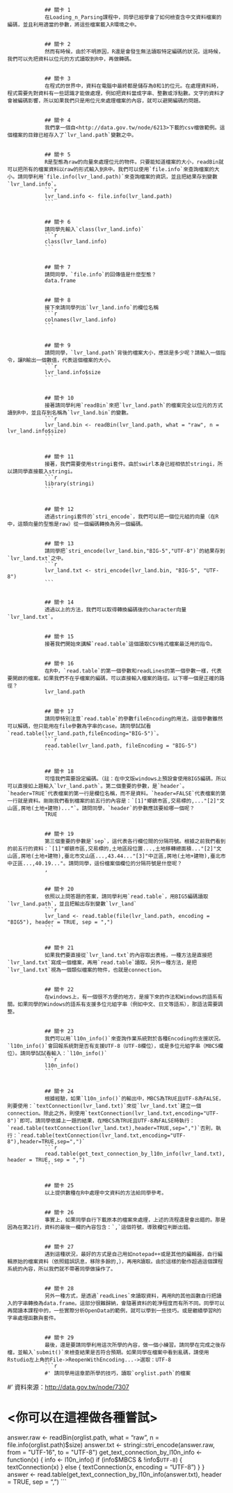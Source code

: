 
                ## 關卡 1
                在Loading_n_Parsing課程中，同學已經學會了如何檢查含中文資料檔案的編碼，並且利用適當的參數，將這些檔案載入R環境之中。
                

                ## 關卡 2
                然而有時候，由於不明原因，R還是會發生無法讀取特定編碼的狀況。這時候，我們可以先把資料以位元的方式讀取到R中，再做轉碼。
                

                ## 關卡 3
                在程式的世界中，資料在電腦中最終都是儲存為0和1的位元。在處理資料時，程式需要先對資料有一些認識才能做處理，例如把資料當成字串、整數或浮點數。文字的資料才會被編碼影響，所以如果我們只是用位元來處理檔案的內容，就可以避開編碼的問題。
                

                ## 關卡 4
                我們拿一個自<http://data.gov.tw/node/6213>下載的csv檔做範例。這個檔案的目錄已經存入了`lvr_land.path`變數之中。
                

                ## 關卡 5
                R是型態為raw的向量來處理位元的物件。只要能知道檔案的大小，readBin就可以把所有的檔案資料以raw的形式輸入到R中。我們可以使用`file.info`來查詢檔案的大小。請同學利用`file.info(lvr_land.path)`來查詢檔案的資訊，並且把結果存到變數`lvr_land.info`。
                ```r
                lvr_land.info <- file.info(lvr_land.path)
                ```
                

                ## 關卡 6
                請同學先輸入`class(lvr_land.info)`
                ```r
                class(lvr_land.info)
                ```
                

                ## 關卡 7
                請問同學，`file.info`的回傳值是什麼型態？
                data.frame
                

                ## 關卡 8
                接下來請同學列出`lvr_land.info`的欄位名稱
                ```r
                colnames(lvr_land.info)
                ```
                

                ## 關卡 9
                請問同學，`lvr_land.path`背後的檔案大小，應該是多少呢？請輸入一個指令，讓R輸出一個數值，代表這個檔案的大小。
                ```r
                lvr_land.info$size
                ```
                

                ## 關卡 10
                接著請同學利用`readBin`來把`lvr_land.path`的檔案完全以位元的方式讀到R中，並且存到名稱為`lvr_land.bin`的變數。
                ```r
                lvr_land.bin <- readBin(lvr_land.path, what = "raw", n = lvr_land.info$size)
                ```
                

                ## 關卡 11
                接著，我們需要使用stringi套件。由於swirl本身已經相依於stringi，所以請同學直接載入stringi。
                ```r
                library(stringi)
                ```
                

                ## 關卡 12
                透過stringi套件的`stri_encode`，我們可以把一個位元組的向量（在R中，這類向量的型態是raw）從一個編碼轉換為另一個編碼。
                

                ## 關卡 13
                請同學把`stri_encode(lvr_land.bin,"BIG-5","UTF-8")`的結果存到`lvr_land.txt`之中。
                ```r
                lvr_land.txt <- stri_encode(lvr_land.bin, "BIG-5", "UTF-8")
                ```
                

                ## 關卡 14
                透過以上的方法，我們可以取得轉換編碼後的character向量`lvr_land.txt`。
                

                ## 關卡 15
                接著我們開始來講解`read.table`這個讀取CSV格式檔案最泛用的指令。
                

                ## 關卡 16
                在R中，`read.table`的第一個參數和readLines的第一個參數一樣，代表要開啟的檔案。如果我們不在乎檔案的編碼，可以直接輸入檔案的路徑。以下哪一個是正確的路徑？
                lvr_land.path
                

                ## 關卡 17
                請同學特別注意`read.table`的參數fileEncoding的用法，這個參數雖然可以解碼，但只能用在file參數為字串的case。請同學試試看`read.table(lvr_land.path,fileEncoding="BIG-5")`。
                ```r
                read.table(lvr_land.path, fileEncoding = "BIG-5")
                ```
                

                ## 關卡 18
                可惜我們需要設定編碼。（註：在中文版windows上預設會使用BIG5編碼，所以可以直接如上題輸入`lvr_land.path`。第二個重要的參數，是`header`。`header=TRUE`代表檔案的第一行是欄位名稱，而不是資料。`header=FALSE`代表檔案的第一行就是資料。剛剛我們看到檔案的前五行的內容是：`[1]"鄉鎮市區,交易標的,..."[2]"文山區,房地(土地+建物)..."`。請問同學，`header`的參數應該要給哪一個呢？
                TRUE
                

                ## 關卡 19
                第三個重要的參數是`sep`，這代表各行欄位間的分隔符號。根據之前我們看到的前五行的資料：`[1]"鄉鎮市區,交易標的,土地區段位置...,土地移轉總面積..."[2]"文山區,房地(土地+建物),臺北市文山區...,43.44..."[3]"中正區,房地(土地+建物),臺北市中正區...,40.19..."。請問同學，這份檔案個欄位的分隔符號是什麼呢？
                ,
                

                ## 關卡 20
                依照以上問答題的答案，請同學利用`read.table`，用BIG5編碼讀取`lvr_land.path`，並且把輸出存到變數`lvr_land`
                ```r
                lvr_land <- read.table(file(lvr_land.path, encoding = "BIG5"), header = TRUE, sep = ",")
                ```
                

                ## 關卡 21
                如果我們要直接從`lvr_land.txt`的內容取出表格，一種方法是直接把`lvr_land.txt`寫成一個檔案，再用`read.table`讀取。另外一種方法，是把`lvr_land.txt`視為一個類似檔案的物件，也就是connection。
                

                ## 關卡 22
                在windows上，有一個很不方便的地方，是接下來的作法和Windows的語系有關。如果同學的Windows的語系有支援多位元組字串（例如中文、日文等語系），那語法需要調整。
                

                ## 關卡 23
                我們可以用`l10n_info()`來查詢作業系統對於各種Encoding的支援狀況。`l10n_info()`會回報系統對是否有支援UTF-8（UTF-8欄位），或是多位元組字串（MBCS欄位）。請同學試試看輸入：`l10n_info()`
                ```r
                l10n_info()
                ```
                

                ## 關卡 24
                根據經驗，如果`l10n_info()`的輸出中，MBCS為TRUE且UTF-8為FALSE，則要使用：`textConnection(lvr_land.txt)`來從`lvr_land.txt`建立一個connection。除此之外，則使用`textConnection(lvr_land.txt,encoding="UTF-8")`即可。請同學依據上一題的結果，在MBCS為TRUE且UTF-8為FALSE時執行：`read.table(textConnection(lvr_land.txt),header=TRUE,sep=",")`否則，執行：`read.table(textConnection(lvr_land.txt,encoding="UTF-8"),header=TRUE,sep=",")`
                ```r
                read.table(get_text_connection_by_l10n_info(lvr_land.txt), header = TRUE, sep = ",")
                ```
                

                ## 關卡 25
                以上提供數種在R中處理中文資料的方法給同學參考。
                

                ## 關卡 26
                事實上，如果同學自行下載原本的檔案來處理，上述的流程還是會出錯的。那是因為在第21行，資料的最後一欄的內容包含：`,`這個符號，導致欄位判斷出錯。
                

                ## 關卡 27
                遇到這種狀況，最好的方式是自己用如notepad++或是其他的編輯器，自行編輯原始的檔案資料（依照錯誤訊息，移除多餘的,），再用R讀取。由於這樣的動作超過這個課程系統的內容，所以我們就不帶著同學做操作了。
                

                ## 關卡 28
                另外一種方式，是透過`readLines`來讀取資料，再用R的其他函數自行把讀入的字串轉換為data.frame。這部分很難歸納，會隨著資料的乾淨程度而有所不同。同學可以再閱讀本課程中的，一些實際分析OpenData的範例，就可以學到一些技巧。或是繼續學習R的字串處理函數與套件。
                

                ## 關卡 29
                最後，還是要請同學利用這次所學的內容，做一個小練習。請同學在完成之後存檔，並輸入`submit()`來檢查結果是否符合預期。如果同學在檔案中看到亂碼，請使用Rstudio左上角的File->ReopenWithEncoding...->選取：UTF-8
                ```r
                #' 請同學用這章節所學的技巧，讀取`orglist.path`的檔案
#' 資料來源：<http://data.gov.tw/node/7307>

# <你可以在這裡做各種嘗試>
answer.raw <- readBin(orglist.path, what = "raw", n = file.info(orglist.path)$size)
answer.txt <- stringi::stri_encode(answer.raw, from = "UTF-16", to = "UTF-8")
get_text_connection_by_l10n_info <- function(x) {
  info <- l10n_info()
  if (info$MBCS & !info$`UTF-8`) {
    textConnection(x)
  } else {
    textConnection(x, encoding = "UTF-8")
  }
}
answer <- read.table(get_text_connection_by_l10n_info(answer.txt), header = TRUE, sep = ",")
                ```
                
